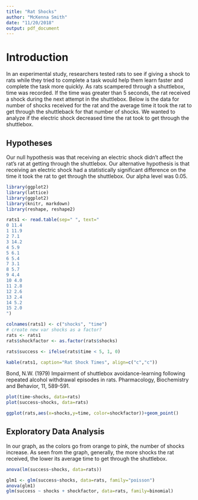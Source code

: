 ```yaml
---
title: "Rat Shocks"
author: "McKenna Smith"
date: "11/20/2018"
output: pdf_document
---
```


# Introduction 
In an experimental study, researchers tested rats to see if giving a shock to rats while they tried to complete a task would help them learn faster and complete the task more quickly. As rats scampered through a shuttlebox, time was recorded. If the time was greater than 5 seconds, the rat received a shock during the next attempt in the shuttlebox. Below is the data for number of shocks received for the rat and the average time it took the rat to get through the shuttleback for that number of shocks. We wanted to analyze if the electric shock decreased time the rat took to get through the shuttlebox.

## Hypotheses
Our null hypothesis was that receiving an electric shock didn't affect the rat's rat at getting through the shuttlebox. Our alternative hypothesis is that receiving an electric shock had a statistically significant difference on the time it took the rat to get through the shuttlebox. Our alpha level was 0.05.

```r
library(ggplot2)
library(lattice)
library(ggplot2)
library(knitr, markdown)
library(reshape, reshape2)
```


```r
rats1 <- read.table(sep=" ", text="
0 11.4
1 11.9
2 7.1
3 14.2
4 5.9
5 6.1
6 5.4 
7 3.1
8 5.7
9 4.4
10 4.0
11 2.8
12 2.6
13 2.4
14 5.2
15 2.0
")

colnames(rats1) <- c("shocks", "time")
# create new var shocks as a factor?
rats <- rats1
rats$shockfactor <- as.factor(rats$shocks)

rats$success <- ifelse(rats$time < 5, 1, 0)
```

```r
kable(rats1, caption="Rat Shock Times", align=c("c","c"))
```
Bond, N.W. (1979) Impairment of shuttlebox avoidance-learning following repeated alcohol withdrawal episodes in rats. Pharmacology, Biochemistry and Behavior, 11, 589-591.

```r
plot(time~shocks, data=rats)
plot(success~shocks, data=rats)
```

```r
ggplot(rats,aes(x=shocks,y=time, color=shockfactor))+geom_point()
```

## Exploratory Data Analysis
In our graph, as the colors go from orange to pink, the number of shocks increase. As seen from the graph, generally, the more shocks the rat received, the lower its average time to get through the shuttlebox. 


```r
anova(lm(success~shocks, data=rats))
```

```r
glm1 <- glm(success~shocks, data=rats, family="poisson")
anova(glm1)
glm(success ~ shocks + shockfactor, data=rats, family=binomial)
```


